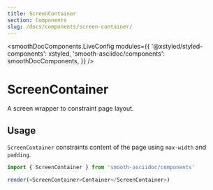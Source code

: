 ```yaml
---
title: ScreenContainer
section: Components
slug: /docs/components/screen-container/
---
```



<smoothDocComponents.LiveConfig
  modules={{
    '@xstyled/styled-components': xstyled,
    'smooth-asciidoc/components': smoothDocComponents,
  }}
/>

# ScreenContainer

A screen wrapper to constraint page layout.

<carbon-ad />

## Usage

`ScreenContainer` constraints content of the page using `max-width` and `padding`.

```js live noInline
import { ScreenContainer } from 'smooth-asciidoc/components'

render(<ScreenContainer>Container</ScreenContainer>)
```
